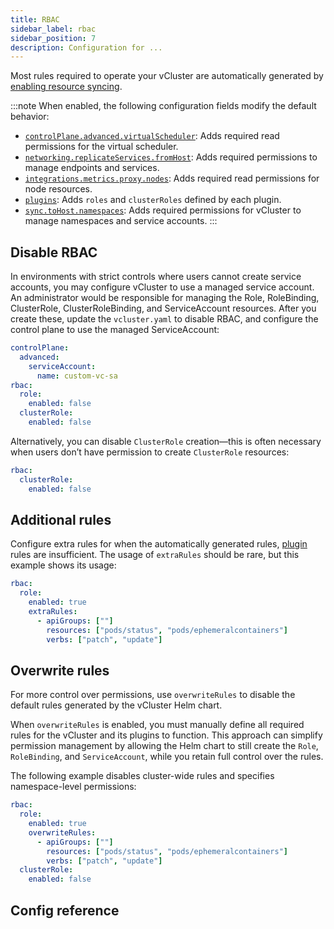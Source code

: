 ```yaml
---
title: RBAC
sidebar_label: rbac
sidebar_position: 7
description: Configuration for ...
---
```



Most rules required to operate your vCluster are automatically generated by [enabling resource syncing](../vcluster-yaml/sync/).

<!-- vale off -->

:::note
When enabled, the following configuration fields modify the default behavior:

- [`controlPlane.advanced.virtualScheduler`](../vcluster-yaml/control-plane/other/advanced/virtual-scheduler.mdx): Adds required read permissions for the virtual scheduler.
- [`networking.replicateServices.fromHost`](../vcluster-yaml/networking/replicate-services.mdx): Adds required permissions to manage endpoints and services.
- [`integrations.metrics.proxy.nodes`](../../integrations/metrics/metrics-server.mdx): Adds required read permissions for node resources.
- [`plugins`](../vcluster-yaml/plugins.mdx): Adds `roles` and `clusterRoles` defined by each plugin.
- [`sync.toHost.namespaces`](../vcluster-yaml/sync/to-host/advanced/namespaces.mdx): Adds required permissions for vCluster to manage namespaces and service accounts.
:::

## Disable RBAC

In environments with strict controls where users cannot create service accounts, you may configure vCluster to use a managed service account. An administrator would be responsible for managing the Role, RoleBinding, ClusterRole, ClusterRoleBinding, and ServiceAccount resources. After you create these, update the `vcluster.yaml` to disable RBAC, and configure the control plane to use the managed ServiceAccount:

```yaml
controlPlane:
  advanced:
    serviceAccount:
      name: custom-vc-sa
rbac:
  role:
    enabled: false
  clusterRole:
    enabled: false
```

Alternatively, you can disable `ClusterRole` creation—this is often necessary when users don’t have permission to create `ClusterRole` resources:

```yaml
rbac:
  clusterRole:
    enabled: false
```

## Additional rules

Configure extra rules for when the automatically generated rules, [plugin](../vcluster-yaml/plugins.mdx) rules are insufficient. The usage of `extraRules` should be rare, but this example shows its usage:

```yaml
rbac:
  role:
    enabled: true
    extraRules:
      - apiGroups: [""]
        resources: ["pods/status", "pods/ephemeralcontainers"]
        verbs: ["patch", "update"]
```

## Overwrite rules

For more control over permissions, use `overwriteRules` to disable the default rules generated by the vCluster Helm chart.

When `overwriteRules` is enabled, you must manually define all required rules for the vCluster and its plugins to function. This approach can simplify permission management by allowing the Helm chart to still create the `Role`, `RoleBinding`, and `ServiceAccount`, while you retain full control over the rules.

The following example disables cluster-wide rules and specifies namespace-level permissions:


```yaml
rbac:
  role:
    enabled: true
    overwriteRules:
      - apiGroups: [""]
        resources: ["pods/status", "pods/ephemeralcontainers"]
        verbs: ["patch", "update"]
  clusterRole:
    enabled: false
```

## Config reference

<RBAC/>
